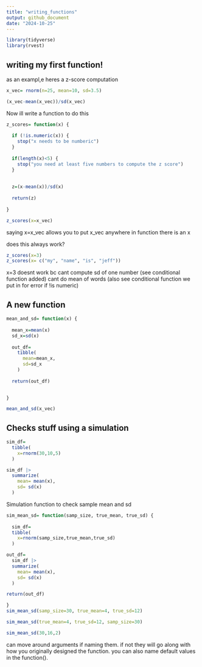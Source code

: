 ```yaml
---
title: "writing_functions"
output: github_document
date: "2024-10-25"
---
```


```r
library(tidyverse)
library(rvest)
```

## writing my first function!
as an exampl,e heres a z-score computation
```r
x_vec= rnorm(n=25, mean=10, sd=3.5)

(x_vec-mean(x_vec))/sd(x_vec)
```

Now ill write a function to do this

```r
z_scores= function(x) {
  
  if (!is.numeric(x)) {
    stop("x needs to be numberic")
  }
  
  if(length(x)<5) {
    stop("you need at least five numbers to compute the z score")
  }
  
  
  z=(x-mean(x))/sd(x)
  
  return(z)
  
}

z_scores(x=x_vec)
```
saying x=x_vec allows you to put x_vec anywhere in function there is an x

does this always work?
```r
z_scores(x=3)
z_scores(x= c("my", "name", "is", "jeff"))
```
x=3 doesnt work bc cant compute sd of one number (see conditional function added)
cant do mean of words (also see conditional function we put in for error if !is numeric)

## A new function

```r
mean_and_sd= function(x) {
  
  mean_x=mean(x)
  sd_x=sd(x)
  
  out_df=
    tibble(
      mean=mean_x,
      sd=sd_x
    )
  
  return(out_df)
  

}

mean_and_sd(x_vec)
```

## Checks stuff using a simulation

```r
sim_df=
  tibble(
    x=rnorm(30,10,5)
  )

sim_df |> 
  summarize(
    mean= mean(x),
    sd= sd(x)
  )
```

Simulation function to check sample mean and sd

```r
sim_mean_sd= function(samp_size, true_mean, true_sd) {
  
  sim_df=
  tibble(
    x=rnorm(samp_size,true_mean,true_sd)
  )

out_df=
  sim_df |> 
  summarize(
    mean= mean(x),
    sd= sd(x)
  )

return(out_df)

}
sim_mean_sd(samp_size=30, true_mean=4, true_sd=12)

sim_mean_sd(true_mean=4, true_sd=12, samp_size=30)

sim_mean_sd(30,16,2)

```
can move around arguments if naming them. if not they will go along with how you originally designed the function. you can also name default values in the function().



